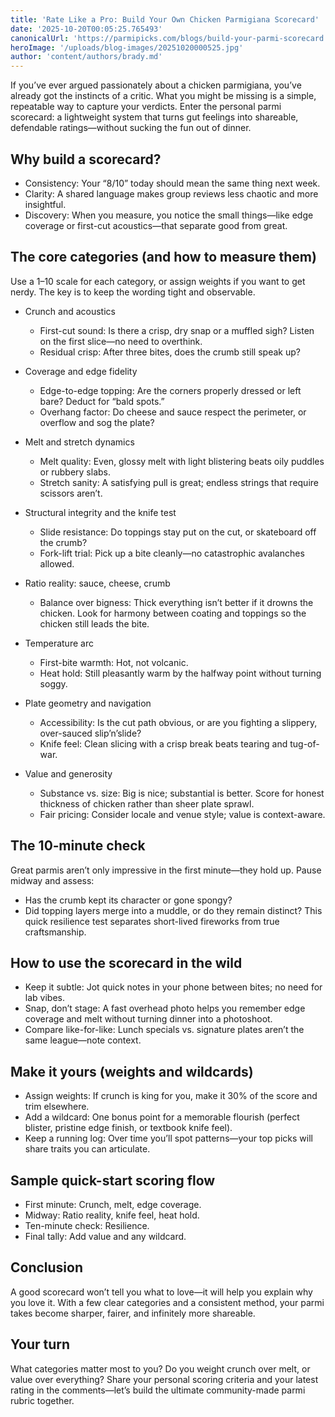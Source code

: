 ```yaml
---
title: 'Rate Like a Pro: Build Your Own Chicken Parmigiana Scorecard'
date: '2025-10-20T00:05:25.765493'
canonicalUrl: 'https://parmipicks.com/blogs/build-your-parmi-scorecard'
heroImage: '/uploads/blog-images/20251020000525.jpg'
author: 'content/authors/brady.md'
---
```


If you’ve ever argued passionately about a chicken parmigiana, you’ve already got the instincts of a critic. What you might be missing is a simple, repeatable way to capture your verdicts. Enter the personal parmi scorecard: a lightweight system that turns gut feelings into shareable, defendable ratings—without sucking the fun out of dinner.

## Why build a scorecard?
- Consistency: Your “8/10” today should mean the same thing next week.
- Clarity: A shared language makes group reviews less chaotic and more insightful.
- Discovery: When you measure, you notice the small things—like edge coverage or first-cut acoustics—that separate good from great.

## The core categories (and how to measure them)
Use a 1–10 scale for each category, or assign weights if you want to get nerdy. The key is to keep the wording tight and observable.

- Crunch and acoustics
  - First-cut sound: Is there a crisp, dry snap or a muffled sigh? Listen on the first slice—no need to overthink.
  - Residual crisp: After three bites, does the crumb still speak up?

- Coverage and edge fidelity
  - Edge-to-edge topping: Are the corners properly dressed or left bare? Deduct for “bald spots.”
  - Overhang factor: Do cheese and sauce respect the perimeter, or overflow and sog the plate?

- Melt and stretch dynamics
  - Melt quality: Even, glossy melt with light blistering beats oily puddles or rubbery slabs.
  - Stretch sanity: A satisfying pull is great; endless strings that require scissors aren’t.

- Structural integrity and the knife test
  - Slide resistance: Do toppings stay put on the cut, or skateboard off the crumb?
  - Fork-lift trial: Pick up a bite cleanly—no catastrophic avalanches allowed.

- Ratio reality: sauce, cheese, crumb
  - Balance over bigness: Thick everything isn’t better if it drowns the chicken. Look for harmony between coating and toppings so the chicken still leads the bite.

- Temperature arc
  - First-bite warmth: Hot, not volcanic.
  - Heat hold: Still pleasantly warm by the halfway point without turning soggy.

- Plate geometry and navigation
  - Accessibility: Is the cut path obvious, or are you fighting a slippery, over-sauced slip’n’slide?
  - Knife feel: Clean slicing with a crisp break beats tearing and tug-of-war.

- Value and generosity
  - Substance vs. size: Big is nice; substantial is better. Score for honest thickness of chicken rather than sheer plate sprawl.
  - Fair pricing: Consider locale and venue style; value is context-aware.

## The 10‑minute check
Great parmis aren’t only impressive in the first minute—they hold up. Pause midway and assess:
- Has the crumb kept its character or gone spongy?
- Did topping layers merge into a muddle, or do they remain distinct?
This quick resilience test separates short-lived fireworks from true craftsmanship.

## How to use the scorecard in the wild
- Keep it subtle: Jot quick notes in your phone between bites; no need for lab vibes.
- Snap, don’t stage: A fast overhead photo helps you remember edge coverage and melt without turning dinner into a photoshoot.
- Compare like-for-like: Lunch specials vs. signature plates aren’t the same league—note context.

## Make it yours (weights and wildcards)
- Assign weights: If crunch is king for you, make it 30% of the score and trim elsewhere.
- Add a wildcard: One bonus point for a memorable flourish (perfect blister, pristine edge finish, or textbook knife feel).
- Keep a running log: Over time you’ll spot patterns—your top picks will share traits you can articulate.

## Sample quick-start scoring flow
- First minute: Crunch, melt, edge coverage.
- Midway: Ratio reality, knife feel, heat hold.
- Ten-minute check: Resilience.
- Final tally: Add value and any wildcard.

## Conclusion
A good scorecard won’t tell you what to love—it will help you explain why you love it. With a few clear categories and a consistent method, your parmi takes become sharper, fairer, and infinitely more shareable.

## Your turn
What categories matter most to you? Do you weight crunch over melt, or value over everything? Share your personal scoring criteria and your latest rating in the comments—let’s build the ultimate community-made parmi rubric together.
